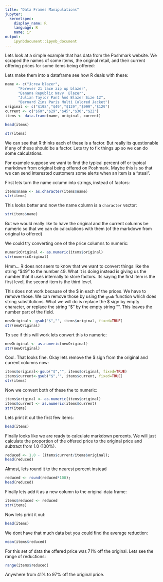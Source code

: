 ```yaml
---
title: "Data Frames Manipulations"
jupyter:
  kernelspec:
    display_name: R
    language: R
    name: ir
output:
    ipynbdocument::ipynb_document
---
```


Lets look at a simple example that has data from the Poshmark website. We scraped the names of some items, the original retail, and their current offering prices for some items being offered:

Lets make them into a dataframe see how R deals with these:

```r
name <- c("Jcrew blazer",           
	  "Forever 21 lace zip up blazer",                     
	  "Banana Republic Navy  Blazer",                     
	  "Julian Taylor Pant And Blazer Size 12",             
	  "Bernard Zins Paris Multi Colored Jacket")  
original <- c("$198","$49","$129","$999","$129")
current <- c("$60","$29","$45","$30","$22")
items <- data.frame(name, original, current)
```

```r
head(items)
```

```r
str(items)
```

We can see that R thinks each of these is a factor. But really its questionable if any of these should be a factor. Lets try to fix things up so we can do some calculations. 

For example suppose we want to find the typical percent off or typical markdown from original being offered on Poshmark. Maybe this is so that we can send interested customers some alerts when an item is a "steal".  


First lets turn the name column into strings, instead of factors:

```r
items$name <- as.character(items$name)
str(items)
```

This looks better and now the name column is a `character` vector:

```r
str(items$name)
```

But we would really like to have the original and the current columns be numeric so that we can do calculations with them (of the markdown from original to offered)


We could try converting one of the price columns to numeric:
```r
numericOriginal <- as.numeric(items$original)
str(numericOriginal)
```

Hmm... R does not seem to know that we want to convert things like the string "\$49" to the number 49. What it is doing instead is giving us the number that it uses internally to store factors. Its saying the first item is the first level, the second item is the third level.

This does not work because of the $ in each of the prices. We have to remove those. We can remove those by using the `gsub` function which does string substitutions. What we will do is replace the $ sign by empty character, or replace the string "$" by the empty string "". This leaves the number part of the field. 


```r
newOriginal<- gsub("$","", items$original, fixed=TRUE)
str(newOriginal)
```

To see if this will work lets convert this to numeric:

```r
newOriginal <- as.numeric(newOriginal)
str(newOriginal)
```

Cool. That looks fine. Okay lets remove the $ sign from the original and current columns now: 

```r
items$original<-gsub("$","", items$original, fixed=TRUE) 
items$current<-gsub("$","", items$current, fixed=TRUE)
str(items)
```

Now we convert both of these the to numeric:

```r
items$original <- as.numeric(items$original)
items$current <- as.numeric(items$current)
str(items)
```

Lets print it out the first few items:

```r
head(items)
```

Finally looks like we are ready to calculate markdown percents. We will just calculate the proportion of the offered price to the original price and subtract from 1.0 (100%).

```r
reduced <- 1.0 - (items$current/items$original);
head(reduced)
```

Almost, lets round it to the nearest percent instead

```r
reduced <- round(reduced*100);
head(reduced)
```

Finally lets add it as a new column to the original data frame:

```r
items$reduced <- reduced
str(items)
```

Now lets print it out:

```r
head(items)
```

We dont have that much data but you could find the average reduction:

```r
mean(items$reduced)
```

For this set of data the offered price was 71% off the original. Lets see the range of reductions: 

```r
range(items$reduced)
```

Anywhere from 41% to 97% off the original price.


